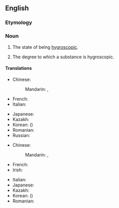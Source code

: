 ==English==

===Etymology===
{{suffix|en|hygroscopic|ity}}

===Noun===
{{en-noun|~}}

# {{lb|en|uncountable}} The state of being [[hygroscopic]].
# {{lb|en|countable}} The degree to which a substance is hygroscopic.

====Translations====
{{trans-top|the state of being hygroscopic}}
* Chinese:
*: Mandarin: {{t+|cmn|吸濕性}}, {{t+|cmn|吸湿性|tr=xīshīxìng}}
* French: {{t+|fr|hygroscopicité|f}}
* Italian: {{t|it|igroscopicità|f}}
{{trans-mid}}
* Japanese: {{t|ja|吸湿性|tr=きゅうしつせい, kyūshitsusei}}
* Kazakh: {{t|kk|ылғалданғыштық}}
* Korean: {{t|ko|흡습성}} ({{t|ko|吸濕性}})
* Romanian: {{t+|ro|higroscopicitate|f}}
* Russian: {{t+|ru|гигроскопи́чность|f}}
{{trans-bottom}}

{{trans-top|the degree to which a substance is hygroscopic}}
* Chinese:
*: Mandarin: {{t+|cmn|吸濕性}}, {{t+|cmn|吸湿性|tr=xīshīxìng}}
* French: {{t+|fr|hygroscopicité|f}}
* Irish: {{t|ga|tais-scópacht|f}}
{{trans-mid}}
* Italian: {{t|it|igroscopicità|f}}
* Japanese: {{t|ja|吸湿性|tr=きゅうしつせい, kyūshitsusei}}
* Kazakh: {{t|kk|ылғалданғыштық|f}}
* Korean: {{t|ko|흡습성}} ({{t|ko|吸濕性}})
* Romanian: {{t+|ro|higroscopicitate|f}}
{{trans-bottom}}